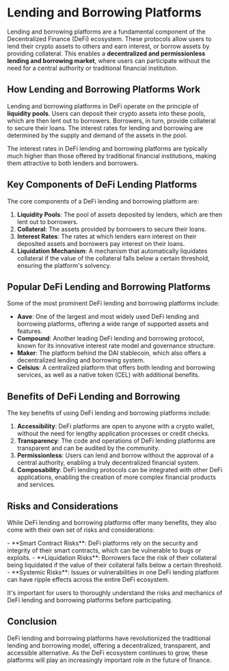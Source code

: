 
# Lending and Borrowing Platforms

Lending and borrowing platforms are a fundamental component of the Decentralized Finance (DeFi) ecosystem. These protocols allow users to lend their crypto assets to others and earn interest, or borrow assets by providing collateral. This enables a **decentralized and permissionless lending and borrowing market**, where users can participate without the need for a central authority or traditional financial institution.

## How Lending and Borrowing Platforms Work

Lending and borrowing platforms in DeFi operate on the principle of **liquidity pools**. Users can deposit their crypto assets into these pools, which are then lent out to borrowers. Borrowers, in turn, provide collateral to secure their loans. The interest rates for lending and borrowing are determined by the supply and demand of the assets in the pool.

<Callout type="info">
The interest rates in DeFi lending and borrowing platforms are typically much higher than those offered by traditional financial institutions, making them attractive to both lenders and borrowers.
</Callout>

## Key Components of DeFi Lending Platforms

The core components of a DeFi lending and borrowing platform are:

1. **Liquidity Pools**: The pool of assets deposited by lenders, which are then lent out to borrowers.
2. **Collateral**: The assets provided by borrowers to secure their loans.
3. **Interest Rates**: The rates at which lenders earn interest on their deposited assets and borrowers pay interest on their loans.
4. **Liquidation Mechanism**: A mechanism that automatically liquidates collateral if the value of the collateral falls below a certain threshold, ensuring the platform's solvency.

## Popular DeFi Lending and Borrowing Platforms

Some of the most prominent DeFi lending and borrowing platforms include:

- **Aave**: One of the largest and most widely used DeFi lending and borrowing platforms, offering a wide range of supported assets and features.
- **Compound**: Another leading DeFi lending and borrowing protocol, known for its innovative interest rate model and governance structure.
- **Maker**: The platform behind the DAI stablecoin, which also offers a decentralized lending and borrowing system.
- **Celsius**: A centralized platform that offers both lending and borrowing services, as well as a native token (CEL) with additional benefits.

## Benefits of DeFi Lending and Borrowing

The key benefits of using DeFi lending and borrowing platforms include:

1. **Accessibility**: DeFi platforms are open to anyone with a crypto wallet, without the need for lengthy application processes or credit checks.
2. **Transparency**: The code and operations of DeFi lending platforms are transparent and can be audited by the community.
3. **Permissionless**: Users can lend and borrow without the approval of a central authority, enabling a truly decentralized financial system.
4. **Composability**: DeFi lending protocols can be integrated with other DeFi applications, enabling the creation of more complex financial products and services.

## Risks and Considerations

While DeFi lending and borrowing platforms offer many benefits, they also come with their own set of risks and considerations:

<Callout type="warning">
- **Smart Contract Risks**: DeFi platforms rely on the security and integrity of their smart contracts, which can be vulnerable to bugs or exploits.
- **Liquidation Risks**: Borrowers face the risk of their collateral being liquidated if the value of their collateral falls below a certain threshold.
- **Systemic Risks**: Issues or vulnerabilities in one DeFi lending platform can have ripple effects across the entire DeFi ecosystem.
</Callout>

It's important for users to thoroughly understand the risks and mechanics of DeFi lending and borrowing platforms before participating.

## Conclusion

DeFi lending and borrowing platforms have revolutionized the traditional lending and borrowing model, offering a decentralized, transparent, and accessible alternative. As the DeFi ecosystem continues to grow, these platforms will play an increasingly important role in the future of finance.